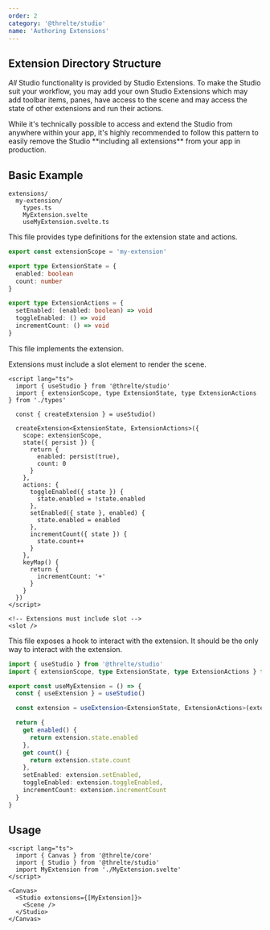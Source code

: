 ```yaml
---
order: 2
category: '@threlte/studio'
name: 'Authoring Extensions'
---
```


## Extension Directory Structure

_All_ Studio functionality is provided by Studio Extensions. To make the Studio
suit your workflow, you may add your own Studio Extensions which may add toolbar
items, panes, have access to the scene and may access the state of other
extensions and run their actions.

<Tip type="warning">
  While it's technically possible to access and extend the Studio from anywhere within your app,
  it's highly recommended to follow this pattern to easily remove the Studio **including all
  extensions** from your app in production.
</Tip>

## Basic Example

```plaintext
extensions/
  my-extension/
    types.ts
    MyExtension.svelte
    useMyExtension.svelte.ts
```

This file provides type definitions for the extension state and actions.

```ts title="types.ts"
export const extensionScope = 'my-extension'

export type ExtensionState = {
  enabled: boolean
  count: number
}

export type ExtensionActions = {
  setEnabled: (enabled: boolean) => void
  toggleEnabled: () => void
  incrementCount: () => void
}
```

This file implements the extension.

<Tip type="warning">Extensions must include a slot element to render the scene.</Tip>

```svelte title="MyExtension.svelte"
<script lang="ts">
  import { useStudio } from '@threlte/studio'
  import { extensionScope, type ExtensionState, type ExtensionActions } from './types'

  const { createExtension } = useStudio()

  createExtension<ExtensionState, ExtensionActions>({
    scope: extensionScope,
    state({ persist }) {
      return {
        enabled: persist(true),
        count: 0
      }
    },
    actions: {
      toggleEnabled({ state }) {
        state.enabled = !state.enabled
      },
      setEnabled({ state }, enabled) {
        state.enabled = enabled
      },
      incrementCount({ state }) {
        state.count++
      }
    },
    keyMap() {
      return {
        incrementCount: '+'
      }
    }
  })
</script>

<!-- Extensions must include slot -->
<slot />
```

This file exposes a hook to interact with the extension. It should be the only
way to interact with the extension.

```ts title="useMyExtension.ts"
import { useStudio } from '@threlte/studio'
import { extensionScope, type ExtensionState, type ExtensionActions } from './types'

export const useMyExtension = () => {
  const { useExtension } = useStudio()

  const extension = useExtension<ExtensionState, ExtensionActions>(extensionScope)

  return {
    get enabled() {
      return extension.state.enabled
    },
    get count() {
      return extension.state.count
    },
    setEnabled: extension.setEnabled,
    toggleEnabled: extension.toggleEnabled,
    incrementCount: extension.incrementCount
  }
}
```

## Usage

```svelte
<script lang="ts">
  import { Canvas } from '@threlte/core'
  import { Studio } from '@threlte/studio'
  import MyExtension from './MyExtension.svelte'
</script>

<Canvas>
  <Studio extensions={[MyExtension]}>
    <Scene />
  </Studio>
</Canvas>
```
